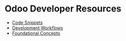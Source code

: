 # Odoo Developer Resources

- [Code Snippets](/odoo-developer-resources/code-snippets)
- [Development Workflows](/odoo-developer-resources/development-workflows)
- [Foundational Concepts](/odoo-developer-resources/foundational-concepts)